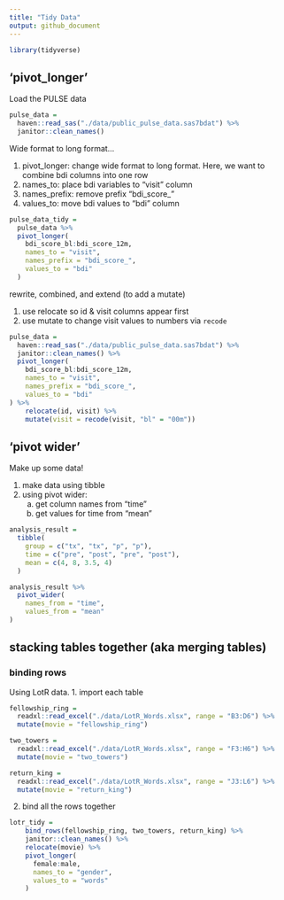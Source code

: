 ```yaml
---
title: "Tidy Data"
output: github_document
---
```


```r
library(tidyverse)
```

## 'pivot_longer'

Load the PULSE data

```r
pulse_data =
  haven::read_sas("./data/public_pulse_data.sas7bdat") %>% 
  janitor::clean_names()
```

Wide format to long format...

1. pivot_longer: change wide format to long format. Here, we want to combine bdi columns into one row
2. names_to: place bdi variables to "visit" column
3. names_prefix: remove prefix "bdi_score_"
4. values_to: move bdi values to "bdi" column

```r
pulse_data_tidy =
  pulse_data %>% 
  pivot_longer(
    bdi_score_bl:bdi_score_12m, 
    names_to = "visit",
    names_prefix = "bdi_score_",
    values_to = "bdi"
  )
```

rewrite, combined, and extend (to add a mutate)

1. use relocate so id & visit columns appear first
2. use mutate to change visit values to numbers via `recode`
```r
pulse_data =
  haven::read_sas("./data/public_pulse_data.sas7bdat") %>% 
  janitor::clean_names() %>% 
  pivot_longer(
    bdi_score_bl:bdi_score_12m, 
    names_to = "visit",
    names_prefix = "bdi_score_",
    values_to = "bdi"
) %>% 
    relocate(id, visit) %>% 
    mutate(visit = recode(visit, "bl" = "00m"))
```

## 'pivot wider'

Make up some data!

1. make data using tibble
2. using pivot wider:
    a. get column names from "time"
    b. get values for time from "mean"

```r
analysis_result =
  tibble(
    group = c("tx", "tx", "p", "p"),
    time = c("pre", "post", "pre", "post"),
    mean = c(4, 8, 3.5, 4)
  )

analysis_result %>% 
  pivot_wider(
    names_from = "time",
    values_from = "mean"
)
```

## stacking tables together (aka merging tables)

### binding rows

Using LotR data.
1. import each table

```r
fellowship_ring =
  readxl::read_excel("./data/LotR_Words.xlsx", range = "B3:D6") %>%
  mutate(movie = "fellowship_ring")

two_towers =
  readxl::read_excel("./data/LotR_Words.xlsx", range = "F3:H6") %>%
  mutate(movie = "two_towers")

return_king =
  readxl::read_excel("./data/LotR_Words.xlsx", range = "J3:L6") %>%
  mutate(movie = "return_king")
```

2. bind all the rows together 

```r
lotr_tidy = 
    bind_rows(fellowship_ring, two_towers, return_king) %>% 
    janitor::clean_names() %>% 
    relocate(movie) %>% 
    pivot_longer(
      female:male,
      names_to = "gender",
      values_to = "words"
    )
```

